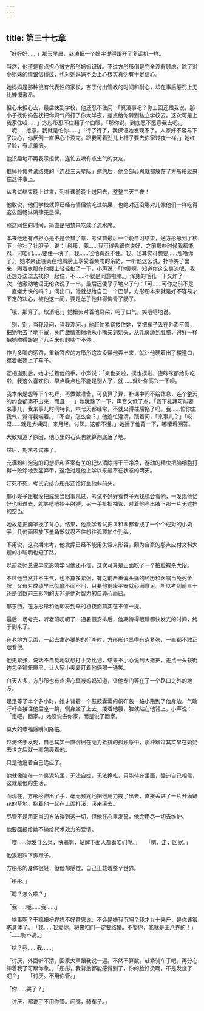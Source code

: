```yaml
---
---
---
```

title: 第三十七章
---



「好好好……」那天早晨，赵涛把一个好字说得跟开了复读机一样。

当然，他还是有点担心被方彤彤妈妈识破。不过方彤彤倒是完全没有顾虑，除了对小姐妹的情谊信得过，也对她妈妈不会上心核实真伪有十足信心。

她妈妈是那种很有代表性的家长，吝于付出管教的时间和耐心，却在事后惩罚上无比慷慨激昂。

担心来担心去，最后快到学校，他还忍不住问：「真没事吧？你上回还跟我说，那小子找你妈告状把你妈气的打了你大半夜，差点给你转到私立学校去。这次可是上我家住哎……」方彤彤忍不住翻了个白眼，「那你说，到底愿不愿意我去吧。」「呃……愿意。我就是怕你……」「行了行了，我保证她发现不了。人家好不容易下了决心，你反倒一直担心个没完。跟我可着劲儿上杆子要去你家过夜一样。」她红了脸，有点羞恼。

他识趣地不再表示担忧，连忙去哄有点生气的女友。

推掉孙博考试结束的「连战三天星际」邀约后，他全部心思就都放在了方彤彤过来住这件事上。

从考试结束晚上过来，到补课前晚上送回去，整整三天三夜！

他敢说，他们学校就算已经有情侣偷吃过禁果，也绝对还没哪对儿像他们一样吃得这么酣畅淋漓肆无忌惮。

照这同住的时间，简直是把禁果吃成了流水席。

本来他还有点担心是不是会错了意，考试前最后一个晚自习结束，送方彤彤到了楼下，他壮了壮胆子，说：「彤彤，我……我可得先跟你说好，之前那些时候我都能忍，可咱们……要住一块了，我……我怕真忍不住。我、我其实可想要……那啥你了。」她本来正埋头在他肩膀上享受着亲吻的余韵，一听他这么说，扑哧笑了出来，隔着衣服在他腰上轻轻掐了一下，小声说：「你傻啊，知道你这么臭流氓，我还想办法过去找你一起住，不……不就是同意啦嘛。」浑身的毛孔一下又炸了一次，他激动地语无伦次说了一串，最后还傻乎乎地来了句：「可……可你之前不是一直嫌太快的吗？」问出口，他就想给自己一个巴掌，方彤彤本来就是好不容易才下定的决心，被他这一问，要是怂了他非得悔青了肠子。

「哦，那算了。取消吧。」她扭头对着他耳朵，呵了口气，笑嘻嘻地说。

「别，别，当我没问，当我没问。」他赶忙紧紧搂住她，又把车子丢在外面不管，把她哄去了地下室，关门激情四射地从小嘴亲到奶头，从乳房舔到肚脐，讨好一样把她吻得跟跑了八百米似的喘个不停。

作为多嘴的惩罚，重新答应的方彤彤这次没帮他弄出来，就让他硬着出了楼道口，撑着帐篷上了车子。

互相道别后，她才拉着他的手，小声说：「亲也亲啦，摸也摸啦，连咪咪都给你吃啦，我这么喜欢你，早点晚点也不能是别人了，就……就让你高兴一下呗。

我本来是想等下个礼拜，再做做准备，可我算了算，补课中间不给休息，连个整天的约会都凑不出来，而且……」她犹豫了一下，声音又低了点，「我下礼拜可能要来事儿，我来事儿时间特长，六七天都经常，不就又得往后拖了吗。我……怕你生我气，觉得我端着。」「不会，怎么会？」他连忙澄清，跟着问，「来事儿？」「哎呀……就是大姨妈，来月经。讨厌。这都不懂。」她捶了他背一下，嘟囔着回答。

大致知道了原因，他心里的石头也就算彻底落了地。

然后，期末考试来了。

充满粉红泡泡的幻想把和答案有关的记忆清除得干干净净，游动的精虫把脑细胞打得一败涂地丢盔弃甲，这绝对是他上学以来最不在状态的两天。

好死不死，考试安排方彤彤还恰好坐他斜前头。

那小妮子压根没把成绩当回事儿过，考试不好好看卷子光找机会看他，一发现他恰好也瞅过去，就笑嘻嘻抬平胳膊，另一手扯扯袖管，对着他亮出腋下那一片无遮挡的空当。

她故意把胸罩换了背心，结果，他数学考试把３和８都看成了一个个成对的小奶子，几何画图放下量角器就忍不住想往弧顶加个乳头。

不用说，这次期末考，他发挥已经不能用失常来形容，颇为自豪的那点应付文科大题的小聪明也短了路。

以前老师总说早恋影响学习他还不信，这次可算是正面吃了一个拍脸裸杀大招。

不过他当然并不生气，也不算多紧张，有之前严重偏头痛的经历和医嘱当免死金牌，父母对成绩早已彻底不闻不问，只要他健康平安就心满意足。所以考到前三十还是倒数前三影响的无非是他对智力的自尊心而已。

那东西，在方彤彤和他即将到来的初夜面前实在不值一提。

最后一场考完，听老班叨叨了一通暑假安排后，他期待得眼睛都快发光的时间，终于到来了。

在老地方见面，一起去拿必要的的行李时，方彤彤也显得有点紧张，一直都不敢正眼看他。

他更紧张，说话不自觉地就想打手势比划，结果不小心说到大撒把，差点一头栽街边包子铺笼屉里，让人家小夫妻盯着他俩那一通笑。

白天人多，方彤彤也有点担心真被妈妈知道，让他专门等在了一个路口之外的地方。

足足等了半个多小时，她才背着一个鼓鼓囊囊的帆布包一路小跑到了他身边，气喘吁吁直接往他后座一跳，侧身坐了上去，搂着他腰，脸就贴在他背上，小声说：「走吧，回家。」她没说去你家，而是说了回家。

莫大的幸福感瞬间降临。

赵涛终于发现，自己其实一直徘徊在无力抵抗的孤独感中，那种难过其实早在奶奶去世之后就一直包裹着他。

只是他逼着自己适应了。

他就像陷在一个臭泥坑里，无法自拔，无法挣扎，只能待在里面，强迫自己相信，这就是他的生活。

而现在，方彤彤伸出了手，毫无预兆地把他用力拽了出去，直接丢进了一片开满鲜花的草地，抱着他一起在上面打滚，滚来滚去。

尽管不是用正当的方法得到这一切，但他在心里发誓，他会用尽一切去维护。

他要回报给她不输给咒术效力的爱情。

「喂……你发什么呆，快骑啊，站牌下面人都看咱们呢。」　　「嗯，走，回家。」

他狠狠踩下脚蹬子。

方彤彤的身体很轻，但他却感觉，自己正载着整个世界。

「彤彤。」

「嗯？怎么啦？」

「我……呃……我……」

「啥事啊？干嘛扭扭捏捏不好意思说，不会是嫌我沉吧？我才九十来斤，是你该锻炼身体了。」「我……我爱你。将来咱们一定要结婚。不娶你，我就是王八养的！」　　「……听不清。」

「啥？我……我……」

「讨厌，外面听不清，回家大声跟我说一遍。不然不算数。赶紧骑车子吧，再分心摔着我了可跟你急。」「彤彤，我背后都能感觉到了，你的脸好烫啊。不是发烧了吧？」　　「讨厌。不用你管。」

「你……哭了？」

「讨厌，都说了不用你管。闭嘴，骑车子。」